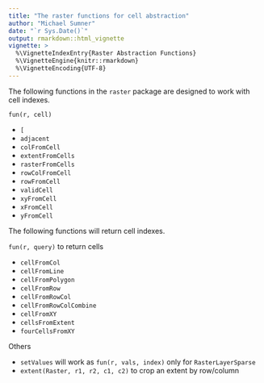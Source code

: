 ```yaml
---
title: "The raster functions for cell abstraction"
author: "Michael Sumner"
date: "`r Sys.Date()`"
output: rmarkdown::html_vignette
vignette: >
  %\VignetteIndexEntry{Raster Abstraction Functions}
  %\VignetteEngine{knitr::rmarkdown}
  %\VignetteEncoding{UTF-8}
---
```


The following functions in the `raster` package are designed to work with cell indexes. 

`fun(r, cell)`

* `[`
* `adjacent`
* `colFromCell`
* `extentFromCells`
* `rasterFromCells`
* `rowColFromCell`	
* `rowFromCell`
* `validCell`
* `xyFromCell`
* `xFromCell`
* `yFromCell`

The following functions will return cell indexes. 

`fun(r, query)` to return cells

* `cellFromCol`
* `cellFromLine`
* `cellFromPolygon`
* `cellFromRow`
* `cellFromRowCol`
* `cellFromRowColCombine`
* `cellFromXY`
* `cellsFromExtent`
* `fourCellsFromXY`

Others

* `setValues` will work as `fun(r, vals, index)` only for `RasterLayerSparse`
* `extent(Raster, r1, r2, c1, c2)` to crop an extent by row/column



